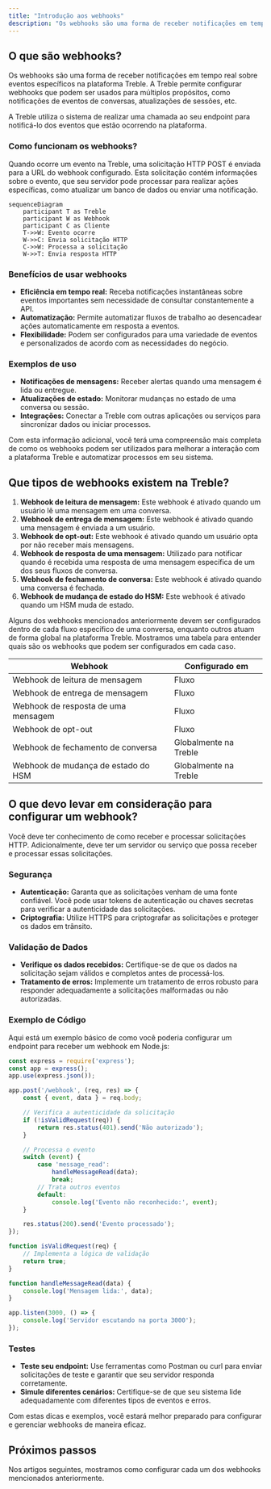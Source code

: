 ```yaml
---
title: "Introdução aos webhooks"
description: "Os webhooks são uma forma de receber notificações em tempo real sobre eventos específicos na plataforma Treble. Aprenda a configurar e usar webhooks para receber notificações em tempo real neste artigo."
---
```


## O que são webhooks?

Os webhooks são uma forma de receber notificações em tempo real sobre eventos específicos na plataforma Treble. A Treble permite configurar webhooks que podem ser usados para múltiplos propósitos, como notificações de eventos de conversas, atualizações de sessões, etc.

A Treble utiliza o sistema de realizar uma chamada ao seu endpoint para notificá-lo dos eventos que estão ocorrendo na plataforma.

### Como funcionam os webhooks?

Quando ocorre um evento na Treble, uma solicitação HTTP POST é enviada para a URL do webhook configurado. Esta solicitação contém informações sobre o evento, que seu servidor pode processar para realizar ações específicas, como atualizar um banco de dados ou enviar uma notificação.

```mermaid
sequenceDiagram
    participant T as Treble
    participant W as Webhook
    participant C as Cliente
    T->>W: Evento ocorre
    W->>C: Envia solicitação HTTP
    C->>W: Processa a solicitação
    W->>T: Envia resposta HTTP
```

### Benefícios de usar webhooks

- **Eficiência em tempo real:** Receba notificações instantâneas sobre eventos importantes sem necessidade de consultar constantemente a API.
- **Automatização:** Permite automatizar fluxos de trabalho ao desencadear ações automaticamente em resposta a eventos.
- **Flexibilidade:** Podem ser configurados para uma variedade de eventos e personalizados de acordo com as necessidades do negócio.

### Exemplos de uso

- **Notificações de mensagens:** Receber alertas quando uma mensagem é lida ou entregue.
- **Atualizações de estado:** Monitorar mudanças no estado de uma conversa ou sessão.
- **Integrações:** Conectar a Treble com outras aplicações ou serviços para sincronizar dados ou iniciar processos.

Com esta informação adicional, você terá uma compreensão mais completa de como os webhooks podem ser utilizados para melhorar a interação com a plataforma Treble e automatizar processos em seu sistema.

## Que tipos de webhooks existem na Treble?

1. **Webhook de leitura de mensagem:** Este webhook é ativado quando um usuário lê uma mensagem em uma conversa.
2. **Webhook de entrega de mensagem:** Este webhook é ativado quando uma mensagem é enviada a um usuário.
3. **Webhook de opt-out:** Este webhook é ativado quando um usuário opta por não receber mais mensagens.
4. **Webhook de resposta de uma mensagem:** Utilizado para notificar quando é recebida uma resposta de uma mensagem específica de um dos seus fluxos de conversa.
5. **Webhook de fechamento de conversa:** Este webhook é ativado quando uma conversa é fechada.
5. **Webhook de mudança de estado do HSM:** Este webhook é ativado quando um HSM muda de estado.

Alguns dos webhooks mencionados anteriormente devem ser configurados dentro de cada fluxo específico de uma conversa, enquanto outros atuam de forma global na plataforma Treble. Mostramos uma tabela para entender quais são os webhooks que podem ser configurados em cada caso.

| Webhook | Configurado em |
| ------- | -------------- |
| Webhook de leitura de mensagem | Fluxo |
| Webhook de entrega de mensagem | Fluxo |
| Webhook de resposta de uma mensagem | Fluxo |
| Webhook de opt-out | Fluxo |
| Webhook de fechamento de conversa | Globalmente na Treble |
| Webhook de mudança de estado do HSM | Globalmente na Treble |

## O que devo levar em consideração para configurar um webhook?

Você deve ter conhecimento de como receber e processar solicitações HTTP. Adicionalmente, deve ter um servidor ou serviço que possa receber e processar essas solicitações.

### Segurança

- **Autenticação:** Garanta que as solicitações venham de uma fonte confiável. Você pode usar tokens de autenticação ou chaves secretas para verificar a autenticidade das solicitações.
- **Criptografia:** Utilize HTTPS para criptografar as solicitações e proteger os dados em trânsito.

### Validação de Dados

- **Verifique os dados recebidos:** Certifique-se de que os dados na solicitação sejam válidos e completos antes de processá-los.
- **Tratamento de erros:** Implemente um tratamento de erros robusto para responder adequadamente a solicitações malformadas ou não autorizadas.

### Exemplo de Código

Aqui está um exemplo básico de como você poderia configurar um endpoint para receber um webhook em Node.js:

```javascript
const express = require('express');
const app = express();
app.use(express.json());

app.post('/webhook', (req, res) => {
    const { event, data } = req.body;

    // Verifica a autenticidade da solicitação
    if (!isValidRequest(req)) {
        return res.status(401).send('Não autorizado');
    }

    // Processa o evento
    switch (event) {
        case 'message_read':
            handleMessageRead(data);
            break;
        // Trata outros eventos
        default:
            console.log('Evento não reconhecido:', event);
    }

    res.status(200).send('Evento processado');
});

function isValidRequest(req) {
    // Implementa a lógica de validação
    return true;
}

function handleMessageRead(data) {
    console.log('Mensagem lida:', data);
}

app.listen(3000, () => {
    console.log('Servidor escutando na porta 3000');
});
```

### Testes

- **Teste seu endpoint:** Use ferramentas como Postman ou curl para enviar solicitações de teste e garantir que seu servidor responda corretamente.
- **Simule diferentes cenários:** Certifique-se de que seu sistema lide adequadamente com diferentes tipos de eventos e erros.

Com estas dicas e exemplos, você estará melhor preparado para configurar e gerenciar webhooks de maneira eficaz.

## Próximos passos

Nos artigos seguintes, mostramos como configurar cada um dos webhooks mencionados anteriormente. 